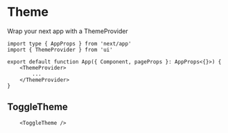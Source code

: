 # Theme

Wrap your next app with a ThemeProvider 

```tsx
import type { AppProps } from 'next/app'
import { ThemeProvider } from 'ui'

export default function App({ Component, pageProps }: AppProps<{}>) {
    <ThemeProvider>
        ...
    </ThemeProvider>
}
```

## ToggleTheme

```tsx live=true
    <ToggleTheme />
```
